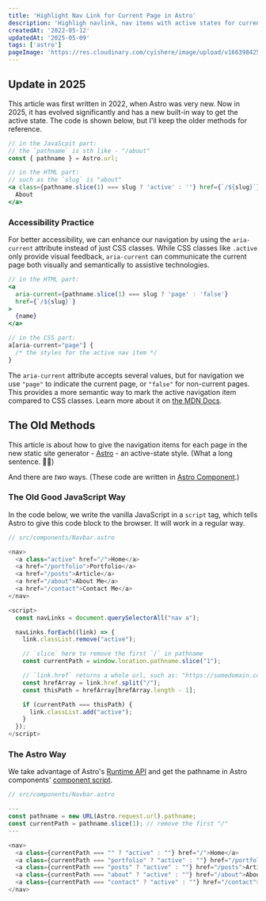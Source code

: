 ```yaml
---
title: 'Highlight Nav Link for Current Page in Astro'
description: 'Highligh navlink, nav items with active states for current page in Astro.'
createdAt: '2022-05-12'
updatedAt: '2025-05-09'
tags: ['astro']
pageImage: 'https://res.cloudinary.com/cyishere/image/upload/v1663984259/cyishere/blog/astro-active-nav-item/lighlight-nav-link-in-astro_hkehuu.png'
---
```


## Update in 2025

This article was first written in 2022, when Astro was very new. Now in 2025, it has evolved significantly and has a new built-in way to get the active state. The code is shown below, but I'll keep the older methods for reference.

```javascript
// in the JavaScpit part:
// the `pathname` is sth like - "/about"
const { pathname } = Astro.url;
```

```jsx
// in the HTML part:
// such as the `slug` is "about"
<a class={pathname.slice(1) === slug ? 'active' : ''} href={`/${slug}`}>
  About
</a>
```

### Accessibility Practice

For better accessibility, we can enhance our navigation by using the `aria-current` attribute instead of just CSS classes. While CSS classes like `.active` only provide visual feedback, `aria-current` can communicate the current page both visually and semantically to assistive technologies.

```jsx
// in the HTML part:
<a
  aria-current={pathname.slice(1) === slug ? 'page' : 'false'}
  href={`/${slug}`}
>
  {name}
</a>

// in the CSS part:
a[aria-current="page"] {
  /* the styles for the active nav item */
}
```

The `aria-current` attribute accepts several values, but for navigation we use `"page"` to indicate the current page, or `"false"` for non-current pages. This provides a more semantic way to mark the active navigation item compared to CSS classes. Learn more about it on [the MDN Docs](https://developer.mozilla.org/en-US/docs/Web/Accessibility/ARIA/Reference/Attributes/aria-current).

## The Old Methods

This article is about how to give the navigation items for each page in the new static site generator - [Astro](https://astro.build) - an active-state style. (What a long sentence. 😮‍💨)

And there are _two_ ways. (These code are written in [Astro Component](https://docs.astro.build/en/core-concepts/astro-components/#overview).)

### The Old Good JavaScript Way

In the code below, we write the vanilla JavaScript in a `script` tag, which tells Astro to give this code block to the browser. It will work in a regular way.

```javascript
// src/components/Navbar.astro

<nav>
  <a class="active" href="/">Home</a>
  <a href="/portfolio">Portfolio</a>
  <a href="/posts">Article</a>
  <a href="/about">About Me</a>
  <a href="/contact">Contact Me</a>
</nav>

<script>
  const navLinks = document.querySelectorAll("nav a");

  navLinks.forEach((link) => {
    link.classList.remove("active");

    // `slice` here to remove the first `/` in pathname
    const currentPath = window.location.pathname.slice("1");

    // `link.href` returns a whole url, such as: "https://somedomain.com/posts" and we only need the last part
    const hrefArray = link.href.split("/");
    const thisPath = hrefArray[hrefArray.length - 1];

    if (currentPath === thisPath) {
      link.classList.add("active");
    }
  });
</script>
```

### The Astro Way

We take advantage of Astro's [Runtime API](https://docs.astro.build/en/reference/api-reference/#astrorequest) and get the pathname in Astro components' [component script](https://docs.astro.build/en/core-concepts/astro-components/#the-component-script).

```javascript
// src/components/Navbar.astro

---
const pathname = new URL(Astro.request.url).pathname;
const currentPath = pathname.slice(1); // remove the first "/"
---

<nav>
  <a class={currentPath === "" ? "active" : ""} href="/">Home</a>
  <a class={currentPath === "portfolio" ? "active" : ""} href="/portfolio">Portfolio</a>
  <a class={currentPath === "posts" ? "active" : ""} href="/posts">Article</a>
  <a class={currentPath === "about" ? "active" : ""} href="/about">About Me</a>
  <a class={currentPath === "contact" ? "active" : ""} href="/contact">Contact Me</a>
</nav>
```

